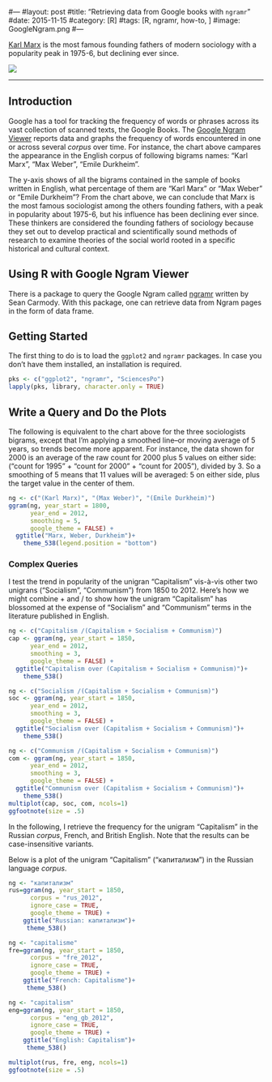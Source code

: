 #---
#layout: post
#title: "Retrieving data from Google books with `ngramr`"
#date: 2015-11-15
#category: [R]
#tags: [R, ngramr, how-to, ]
#image: GoogleNgram.png
#---

[Karl Marx](https://en.wikipedia.org/wiki/Karl_Marx) is the most famous founding fathers of modern sociology with a popularity peak in 1975-6, but declining ever since.

<!--more-->

![](/images/blog/2015/GoogleNgram.png)

<hr/>

## Introduction 
Google has a tool for tracking the frequency of words or phrases across its vast collection of scanned texts, the Google Books. The [Google Ngram Viewer](https://books.google.com/ngrams) reports data and graphs the frequency of words encountered in one or across several *corpus* over time. For instance, the chart above campares the appearance in the English corpus of following bigrams names: "Karl Marx", "Max Weber", "Emile Durkheim". 

The y-axis shows of all the bigrams contained in the sample of books written in English, what percentage of them are "Karl Marx" or "Max Weber" or "Emile Durkheim"? From the chart above, we can conclude that Marx is the most famous sociologist among the others founding fathers, with a peak in popularity about 1975-6, but his influence has been declining ever since. These thinkers are considered the founding fathers of sociology because they set out to develop practical and scientifically sound methods of research to examine theories of the social world rooted in a specific historical and cultural context. 

## Using R with Google Ngram Viewer

There is a package to query the Google Ngram called [ngramr](https://cran.r-project.org/web/packages/ngramr/index.html) written by Sean Carmody. With this package, one can retrieve data from Ngram pages in the form of data frame.  

## Getting Started
The first thing to do is to load the `ggplot2` and `ngramr` packages. In case you don't have them installed, an installation is required.

```r
pks <- c("ggplot2", "ngramr", "SciencesPo")
lapply(pks, library, character.only = TRUE)
```


## Write a Query and Do the Plots

The following is equivalent to the chart above for the three sociologists bigrams, except that I'm applying a smoothed line--or moving average of 5 years, so trends become more apparent. For instance, the data shown for 2000 is an average of the raw count for 2000 plus 5 values on either side: ("count for 1995" + "count for 2000" + "count for 2005"), divided by 3. So a smoothing of 5 means that 11 values will be averaged: 5 on either side, plus the target value in the center of them.

```r
ng <- c("(Karl Marx)", "(Max Weber)", "(Emile Durkheim)") 
ggram(ng, year_start = 1800, 
      year_end = 2012,  
      smoothing = 5,
      google_theme = FALSE) +
  ggtitle("Marx, Weber, Durkheim")+
    theme_538(legend.position = "bottom")
```   


### Complex Queries

I test the trend in popularity of the unigran "Capitalism" vis-à-vis other two unigrans ("Socialism", "Communism") from 1850 to 2012. Here's how we might combine + and / to show how the unigram "Capitalism" has blossomed at the expense of "Socialism" and "Communism" terms in the literature published in English.

```r
ng <- c("Capitalism /(Capitalism + Socialism + Communism)")
cap <- ggram(ng, year_start = 1850, 
      year_end = 2012,  
      smoothing = 3,
      google_theme = FALSE) +
  ggtitle("Capitalism over (Capitalism + Socialism + Communism)")+
    theme_538()

ng <- c("Socialism /(Capitalism + Socialism + Communism)")
soc <- ggram(ng, year_start = 1850, 
      year_end = 2012,  
      smoothing = 3,
      google_theme = FALSE) +
  ggtitle("Socialism over (Capitalism + Socialism + Communism)")+
    theme_538()

ng <- c("Communism /(Capitalism + Socialism + Communism)")
com <- ggram(ng, year_start = 1850, 
      year_end = 2012,  
      smoothing = 3,
      google_theme = FALSE) +
  ggtitle("Communism over (Capitalism + Socialism + Communism)")+
    theme_538()
multiplot(cap, soc, com, ncols=1)
ggfootnote(size = .5)
```   

In the following, I retrieve the frequency for the unigram "Capitalism" in the Russian *corpus*, French, and British English. Note that the results can be case-insensitive variants.

Below is a plot of the unigram "Capitalism" ("капитализм") in the Russian language *corpus*.

```r
ng <- "капитализм"
rus=ggram(ng, year_start = 1850, 
      corpus = "rus_2012",
      ignore_case = TRUE, 
      google_theme = TRUE) +
    ggtitle("Russian: капитализм")+
     theme_538()

ng <- "capitalisme"
fre=ggram(ng, year_start = 1850, 
      corpus = "fre_2012",
      ignore_case = TRUE, 
      google_theme = TRUE) +
    ggtitle("French: Capitalisme")+
     theme_538()

ng <- "capitalism"
eng=ggram(ng, year_start = 1850, 
      corpus = "eng_gb_2012",
      ignore_case = TRUE, 
      google_theme = TRUE) +
    ggtitle("English: Capitalism")+
     theme_538()

multiplot(rus, fre, eng, ncols=1)
ggfootnote(size = .5)
```   

    
    
